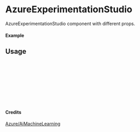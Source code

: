 
<Meta of={AzureExperimentationStudio} title="Azure/AiMachineLearning/AzureExperimentationStudio" />

# AzureExperimentationStudio

AzureExperimentationStudio component with different props.

#### Example

<Canvas of={AzureExperimentationStudio.Primary} />

## Usage

```ts
import { AzureExperimentationStudio } from "yadl-ui";

const Example = () => {
  return (
      <AzureExperimentationStudio />
  );
};

export default Example;
```

#### Credits
[Azure/AiMachineLearning](https://learn.microsoft.com/en-us/azure/architecture/icons/)
